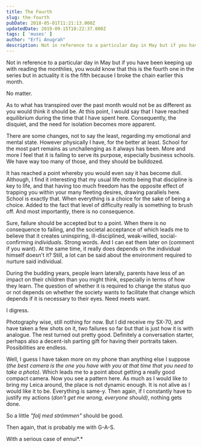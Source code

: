 ```yaml
---
title: The Fourth
slug: the-fourth
pubDate: 2018-05-01T11:21:13.000Z
updatedDate: 2019-09-15T10:22:37.000Z
tags: [ 'muses' ]
author: "Erfi Anugrah"
description: Not in reference to a particular day in May but if you have been keeping up with reading the monthlies, you would know that this is the fourth one in the series but in actuality it is the fifth because I broke the chain earlier this month.
---
```


Not in reference to a particular day in May but if you have been keeping up with reading the monthlies, you would know that this is the fourth one in the series but in actuality it is the fifth because I broke the chain earlier this month.

No matter.

As to what has transpired over the past month would not be as different as you would think it should be. At this point, I would say that I have reached equilibrium during the time that I have spent here. Consequently, the disquiet, and the need for isolation becomes more apparent.

There are some changes, not to say the least, regarding my emotional and mental state. However physically I have, for the better at least. School for the most part remains as unchallenging as it always has been. More and more I feel that it is failing to serve its purpose, especially business schools. We have way too many of those, and they should be bulldozed.

It has reached a point whereby you would even say it has become dull. Although, I find it interesting that my usual life motto being that discipline is key to life, and that having too much freedom has the opposite effect of trapping you within your many fleeting desires, drawing parallels here. School is exactly that. When everything is a choice for the sake of being a choice. Added to the fact that level of difficulty really is something to brush off. And most importantly, there is no consequence.

Sure, failure should be accepted but to a point. When there is no consequence to failing, and the societal acceptance of which leads me to believe that it creates uninspiring, ill-disciplined, weak-willed, social-confirming *individuals*. Strong words. And I can eat them later on (comment if you want). At the same time, it really does depends on the individual himself doesn't it? Still, a lot can be said about the environment required to nurture said individual.

During the budding years, people learn laterally, parents have less of an impact on their children than you might think, especially in terms of how they learn. The question of whether it is required to change the status quo or not depends on whether the society wants to facilitate that change which depends if it is necessary to their eyes. Need meets want.

I digress.

Photography wise, still nothing for now. But I did receive my SX-70, and have taken a few shots on it, two failures so far but that is just how it is with analogue. The rest turned out pretty good. Definitely a conversation starter, perhaps also a decent-ish parting gift for having their portraits taken. Possibilities are endless.

Well, I guess I have taken more on my phone than anything else I suppose (*the best camera is the one you have with you at that time that you need to take a photo)*. Which leads me to a point about getting a really good compact camera. Now you see a pattern here. As much as I would like to bring my Leica around, the place is not dynamic enough. It is not alive as I would like it to be. Everything is same-y. Then again, if I constantly have to justify my actions (*don't get me wrong, everyone should)*, nothing gets done.

So a little *"folj med strömmen"* should be good.

Then again, that is probably me with G-A-S.

With a serious case of ennui*.*
